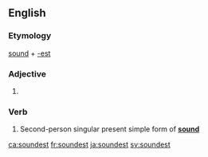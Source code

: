 ==English==

===Etymology===
[[sound]] + [[-est]]

===Adjective===
{{head|en|adjective superlative form}}

# {{en-superlative of|sound}}

===Verb===
{{head|en|verb form}}

# {{label|en|archaic}} Second-person singular present simple form of '''[[sound]]'''

[[ca:soundest]]
[[fr:soundest]]
[[ja:soundest]]
[[sv:soundest]]